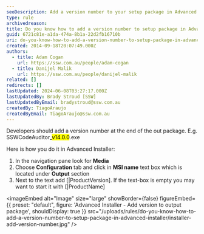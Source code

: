 ```yaml
---
seoDescription: Add a version number to your setup package in Advanced Installer by modifying the MSI name configuration and adding [ProductVersion] or [ProductName].
type: rule
archivedreason:
title: Do you know how to add a version number to setup package in Advanced Installer?
guid: 6721c81e-a1da-474a-8b1a-22d2fb16710b
uri: do-you-know-how-to-add-a-version-number-to-setup-package-in-advanced-installer
created: 2014-09-18T20:07:49.000Z
authors:
  - title: Adam Cogan
    url: https://ssw.com.au/people/adam-cogan
  - title: Danijel Malik
    url: https://ssw.com.au/people/danijel-malik
related: []
redirects: []
lastUpdated: 2024-06-08T03:27:17.000Z
lastUpdatedBy: Brady Stroud [SSW]
lastUpdatedByEmail: bradystroud@ssw.com.au
createdBy: TiagoAraujo
createdByEmail: TiagoAraujo@ssw.com.au
---
```


Developers should add a version number at the end of the out package. E.g. SSWCodeAuditor\_<mark>v14.0.0</mark>.exe

Here is how you do it in Advanced Installer:
1. In the navigation pane look for
   **Media**
2. Choose
   **Configuration** tab and click in
   **MSI name** text box which is located under
   **Output** section
3. Next to the text add
   [|ProductVersion]. If the text-box is empty you may want to start it with
   [|ProductName]


<imageEmbed
  alt="Image"
  size="large"
  showBorder={false}
  figureEmbed={{
    preset: "default",
    figure: 'Advanced Installer - Add version to output package',
    shouldDisplay: true
  }}
  src="/uploads/rules/do-you-know-how-to-add-a-version-number-to-setup-package-in-advanced-installer/installer-add-version-number.jpg"
/>
